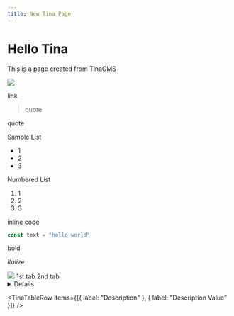 ```yaml
---
title: New Tina Page
---
```


# Hello Tina

This is a page created from TinaCMS

![](/img/bg.png)

link

> quote

quote

Sample List

* 1
* 2
* 3

Numbered List

1. 1
2. 2
3. 3

inline code

```javascript
const text = "hello world"
```

bold

*italize*

<img className="w-[100px]" src="/img/android-chrome-192x192.png" />

<Tabs>
  <TabItem label="New Tab" value="tab">
    1st tab
  </TabItem>

  <TabItem label="New Tab" value="tab">
    2nd tab
  </TabItem>
</Tabs>

<Details summary="Detail Test">
  Detail Content
</Details>

<TinaTable title="Sample Table">
  <TinaTableRow
    items={[
      { label: "Section", header: true },
      { label: "Content", header: true }
    ]}
  />

  <TinaTableRow items={[{ label: "Description" }, { label: "Description Value" }]} />
</TinaTable>
